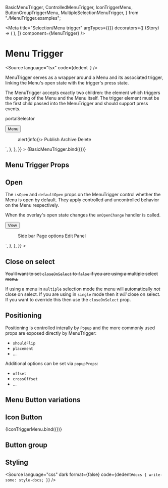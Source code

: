   BasicMenuTrigger,
  ControlledMenuTrigger,
  IconTriggerMenu,
  ButtonGroupTriggerMenu,
  MultipleSelectionMenuTrigger,
} from "./MenuTrigger.examples";

<Meta
  title="Selection/Menu trigger"
  argTypes={{}}
  decorators={[
    (Story) => (
      <StoryCenteredInline>
        <Story />
      </StoryCenteredInline>
    ),
  ]}
  component={MenuTrigger}
/>

# Menu Trigger

<Source
  language="tsx"
  code={dedent`
  `}
/>

MenuTrigger serves as a wrapper around a Menu and its associated trigger, linking the Menu's open state with the trigger's press state.

The MenuTrigger accepts exactly two children: the element which triggers the opening of the Menu and the Menu itself. The trigger element must be the first child passed into the MenuTrigger and should support press events.

portalSelector

<Canvas withSource="closed">
  <Story
    name="a) Menu trigger"
    parameters={{
      docs: {
        source: {
          code: dedent`
            <MenuTrigger>
              <Button>Menu</Button>
              <Menu onAction={(info) => alert(info)}>
                <Item key="publish">Publish</Item>
                <Item key="archive">Archive</Item>
                <Item key="delete">Delete</Item>
              </Menu>
            </MenuTrigger>`,
        },
      },
    }}
  >
    {BasicMenuTrigger.bind({})}
  </Story>
</Canvas>

## Menu Trigger Props

<ArgsTable of={MenuTrigger} />

## Open

The `isOpen` and `defaultOpen` props on the MenuTrigger control whether the Menu is open by default. They apply controlled and uncontrolled behavior on the Menu respectively.

When the overlay's open state changes the `onOpenChange` handler is called.

<Canvas>
  <Story
    name="b) Open state"
    parameters={{
      docs: {
        source: {
          code: dedent`
            const [open, setOpen] = useState(false);
            <MenuTrigger isOpen={open} onOpenChange={setOpen}>
              <Button>View</Button>
              <Menu selectionMode="multiple">
                <Item key="side">Side bar</Item>
                <Item key="options">Page options</Item>
                <Item key="edit">Edit Panel</Item>
              </Menu>
            </MenuTrigger>`,
        },
      },
    }}
  >
    <ControlledMenuTrigger />
  </Story>
</Canvas>

## Close on select

~~You'll want to set `closeOnSelect` to `false` if you are using a multiple select menu.~~

If using a menu in `multiple` selection mode the menu will automatically _not_ close on select. If you are using in `single` mode then it _will_ close on select. If you want to override this then use the `closeOnSelect` prop.

<Canvas>
  <Story name="c) Close on select">
    <MultipleSelectionMenuTrigger />
  </Story>
</Canvas>

## Positioning

Positioning is controlled interally by `Popup` and the more commonly used props are exposed directly by MenuTrigger:

- `shouldFlip`
- `placement`
- ...

Additional options can be set via `popupProps`:

- `offset`
- `crossOffset`
- ...

## Menu Button variations

## Icon Button

<Canvas>
  <Story name="d) Icon Menu button">{IconTriggerMenu.bind({})}</Story>
</Canvas>

## Button group

<Canvas>
  <Story name="e) Menu button group">
    <ButtonGroupTriggerMenu />
  </Story>
</Canvas>

## Styling

<Source
  language="css"
  dark
  format={false}
  code={dedent`
    #docs {
      write-some: style-docs;
    }
  `}
/>
